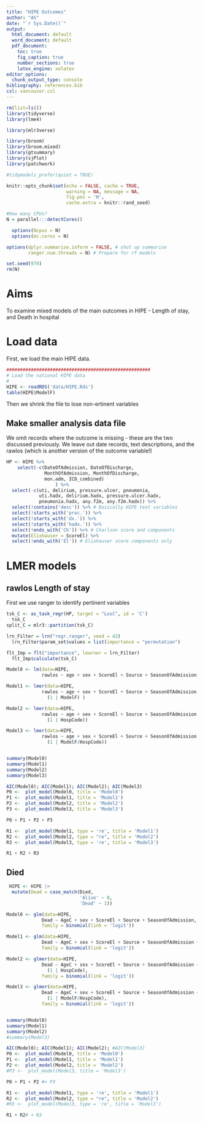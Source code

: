 ```yaml
---
title: "HIPE Outcomes"
author: "AS"
date: "`r Sys.Date()`"
output:
  html_document: default
  word_document: default
  pdf_document: 
    toc: true
    fig_caption: true
    number_sections: true
    latex_engine: xelatex
editor_options:
  chunk_output_type: console
bibliography: references.bib
csl: vancouver.csl
---
```


```r
rm(list=ls())
library(tidyverse)
library(lme4)

library(mlr3verse)

library(broom)
library(broom.mixed)
library(gtsummary)
library(sjPlot)
library(patchwork)

#tidymodels_prefer(quiet = TRUE)

knitr::opts_chunk$set(echo = FALSE, cache = TRUE,
                      warning = NA, message = NA,
                      fig.pos = 'H',
                      cache.extra = knitr::rand_seed)

#How many CPUs?
N = parallel:::detectCores()

  options(Ncpus = N)
  options(mc.cores = N)

options(dplyr.summarise.inform = FALSE, # shut up summarise
        ranger.num.threads = N) # Prepare for rf models

set.seed(979)
rm(N)
```


# Aims

To examine mixed models of the main outcomes in HIPE - Length of stay, and Death in hospital

# Load data

First, we load the main HIPE data.

```r

#####################################################
# Load the national HIPE data
# 
HIPE <- readRDS('data/HIPE.Rds')
table(HIPE$ModelF)
```

Then we shrink the file to lose non-ertinent variables

## Make smaller analysis data file
We omit records where the outcome is missing - these are the two discussed previously. We leave out date records, text descriptions, and the rawlos (which is another version of the outcome variable!) 

```r
 
HP <- HIPE %>%
    select(-c(DateOfAdmission, DateOfDischarge,
              MonthOfAdmission, MonthOfDischarge,
              mon.adm, ICD_combined)
                  ) %>%
  select(-c(uti, delirium, pressure.ulcer, pneumonia,
            uti.hadx, delirium.hadx, pressure.ulcer.hadx,
            pneumonia.hadx, any.f2m, any.f2m.hadx)) %>%
  select(!contains('desc')) %>% # Basically HIPE text variables
  select(!starts_with('proc.')) %>%
  select(!starts_with('dx.')) %>%
  select(!starts_with('hadx.')) %>%
  select(!ends_with('Ch')) %>% # Charlson score and components
  mutate(Elixhauser = ScoreEl) %>%
  select(!ends_with('El')) # Elixhauser score components only

```

# LMER models

## rawlos Length of stay

First we use ranger to identify pertinent variables

```r
tsk_C <- as_task_regr(HP, target = "LosC", id = 'C')
  tsk_C
split_C = mlr3::partition(tsk_C)

lrn_Filter = lrn("regr.ranger", seed = 42)
  lrn_Filter$param_set$values = list(importance = "permutation")

flt_Imp = flt("importance", learner = lrn_Filter)
  flt_Imp$calculate(tsk_C)

```

```r
Model0 <- lm(data=HIPE,
             rawlos ~ age + sex + ScoreEl + Source + SeasonOfAdmission)

Model1 <- lmer(data=HIPE,
             rawlos ~ age + sex + ScoreEl + Source + SeasonOfAdmission +
               (1 | ModelF) )

Model2 <- lmer(data=HIPE,
             rawlos ~ age + sex + ScoreEl + Source + SeasonOfAdmission + ModelF +
               (1 | HospCode))

Model3 <- lmer(data=HIPE,
             rawlos ~ age + sex + ScoreEl + Source + SeasonOfAdmission +
               (1 | ModelF/HospCode))


summary(Model0)
summary(Model1)
summary(Model2)
summary(Model3)

AIC(Model0); AIC(Model1); AIC(Model2); AIC(Model3)
P0 <-  plot_model(Model0, title = 'Model0')
P1 <-  plot_model(Model1, title = 'Model1')
P2 <-  plot_model(Model2, title = 'Model2')
P3 <-  plot_model(Model3, title = 'Model3')

P0 + P1 + P2 + P3

R1 <-  plot_model(Model1, type = 're', title = 'Model1')
R2 <-  plot_model(Model2, type = "re", title = 'Model2')
R3 <-  plot_model(Model3, type = 're', title = 'Model3')

R1 + R2 + R3
```


## Died


```r
 HIPE <- HIPE |>
  mutate(Dead = case_match(Died,
                           'Alive' ~ 0,
                           'Dead' ~ 1))

Model0 <- glm(data=HIPE,
             Dead ~ AgeC + sex + ScoreEl + Source + SeasonOfAdmission,
             family = binomial(link = 'logit'))

Model1 <- glm(data=HIPE,
             Dead ~ AgeC + sex + ScoreEl + Source + SeasonOfAdmission +  ModelF,
             family = binomial(link = 'logit'))

Model2 <- glmer(data=HIPE,
             Dead ~ AgeC + sex + ScoreEl + Source + SeasonOfAdmission + ModelF +
               (1 | HospCode),
             family = binomial(link = 'logit'))

Model3 <- glmer(data=HIPE,
             Dead ~ AgeC + sex + ScoreEl + Source + SeasonOfAdmission + ModelF +
               (1 | ModelF/HospCode),
             family = binomial(link = 'logit'))


summary(Model0)
summary(Model1)
summary(Model2)
#summary(Model3)

AIC(Model0); AIC(Model1); AIC(Model2); #AIC(Model3)
P0 <-  plot_model(Model0, title = 'Model0')
P1 <-  plot_model(Model1, title = 'Model1')
P2 <-  plot_model(Model2, title = 'Model2')
#P3 <-  plot_model(Model3, title = 'Model3')

P0 + P1 + P2 #+ P3

R1 <-  plot_model(Model1, type = 're', title = 'Model1')
R2 <-  plot_model(Model2, type = "re", title = 'Model2')
#R3 <-  plot_model(Model3, type = 're', title = 'Model3')

R1 + R2# + R3
```

